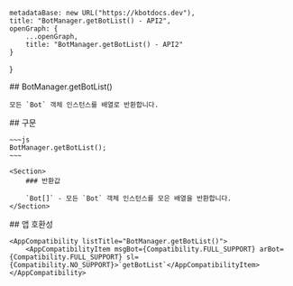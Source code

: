 
    metadataBase: new URL("https://kbotdocs.dev"),
    title: "BotManager.getBotList() - API2",
    openGraph: {
        ...openGraph,
        title: "BotManager.getBotList() - API2"
    }
}

<Section>
    ## BotManager.getBotList()

    모든 `Bot` 객체 인스턴스를 배열로 반환합니다.
</Section>
<Section>
    ## 구문

    ~~~js
    BotManager.getBotList();
    ~~~

    <Section>
        ### 반환값

        `Bot[]` - 모든 `Bot` 객체 인스턴스를 모은 배열을 반환합니다.
    </Section>
</Section>
<Section>
    ## 앱 호환성

    <AppCompatibility listTitle="BotManager.getBotList()">
        <AppCompatibilityItem msgBot={Compatibility.FULL_SUPPORT} arBot={Compatibility.FULL_SUPPORT} sl={Compatibility.NO_SUPPORT}>`getBotList`</AppCompatibilityItem>
    </AppCompatibility>
</Section>